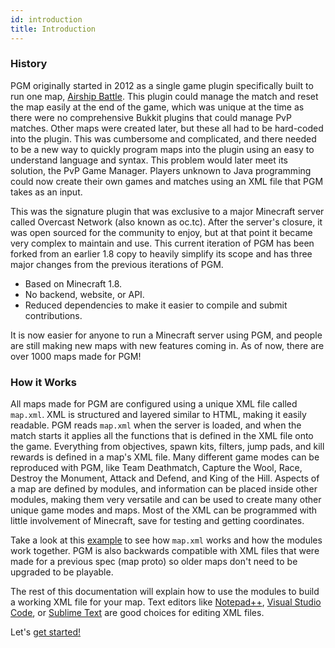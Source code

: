 ```yaml
---
id: introduction
title: Introduction
---
```


### History

PGM originally started in 2012 as a single game plugin specifically built to run one map, [Airship Battle](https://youtu.be/3dLo8ytygWs).
This plugin could manage the match and reset the map easily at the end of the game, which was unique at the time as there were no comprehensive Bukkit plugins that could manage PvP matches.
Other maps were created later, but these all had to be hard-coded into the plugin.
This was cumbersome and complicated, and there needed to be a new way to quickly program maps into the plugin using an easy to understand language and syntax.
This problem would later meet its solution, the PvP Game Manager.
Players unknown to Java programming could now create their own games and matches using an XML file that PGM takes as an input.

This was the signature plugin that was exclusive to a major Minecraft server called Overcast Network (also known as oc.tc).
After the server's closure, it was open sourced for the community to enjoy, but at that point it became very complex to maintain and use.
This current iteration of PGM has been forked from an earlier 1.8 copy to heavily simplify its scope and has three major changes from the previous iterations of PGM.

- Based on Minecraft 1.8.
- No backend, website, or API.
- Reduced dependencies to make it easier to compile and submit contributions.

It is now easier for anyone to run a Minecraft server using PGM, and people are still making new maps with new features coming in.
As of now, there are over 1000 maps made for PGM!

### How it Works

All maps made for PGM are configured using a unique XML file called `map.xml`.
XML is structured and layered similar to HTML, making it easily readable.
PGM reads `map.xml` when the server is loaded, and when the match starts it applies all the functions that is defined in the XML file onto the game.
Everything from objectives, spawn kits, filters, jump pads, and kill rewards is defined in a map's XML file.
Many different game modes can be reproduced with PGM, like Team Deathmatch, Capture the Wool, Race, Destroy the Monument, Attack and Defend, and King of the Hill.
Aspects of a map are defined by modules, and information can be placed inside other modules, making them very versatile and can be used to create many other unique game modes and maps.
Most of the XML can be programmed with little involvement of Minecraft, save for testing and getting coordinates.

Take a look at this [example](/docs/examples/airship-battle) to see how `map.xml` works and how the modules work together.
PGM is also backwards compatible with XML files that were made for a previous spec (map proto) so older maps don't need to be upgraded to be playable.

The rest of this documentation will explain how to use the modules to build a working XML file for your map.
Text editors like [Notepad++](https://notepad-plus-plus.org/), [Visual Studio Code](https://code.visualstudio.com/), or [Sublime Text](https://www.sublimetext.com/) are good choices for editing XML files.

Let's [get started!](/docs/modules/general/main/)
